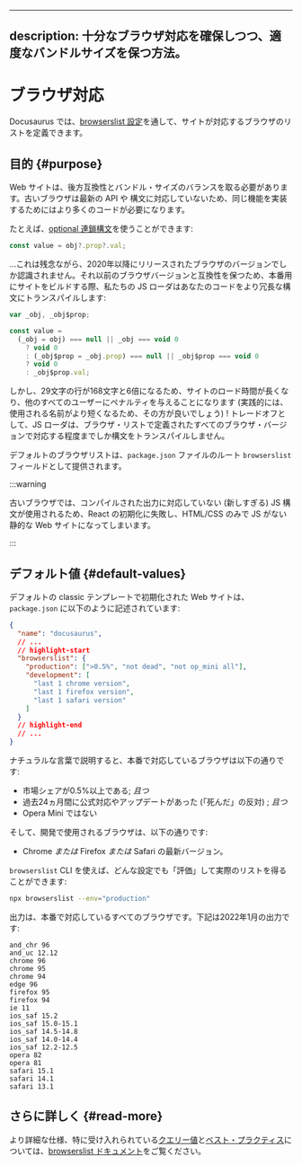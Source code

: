 <!-- 
---
description: How to keep a reasonable bundle size while ensuring sufficient browser support.
---
 -->
---
description: 十分なブラウザ対応を確保しつつ、適度なバンドルサイズを保つ方法。
---

<!-- 
# Browser support
 -->
# ブラウザ対応

<!-- 
Docusaurus allows sites to define the list of supported browsers through a [browserslist configuration](https://github.com/browserslist/browserslist).
 -->
Docusaurus では、[browserslist 設定](https://github.com/browserslist/browserslist)を通して、サイトが対応するブラウザのリストを定義できます。

<!-- 
## Purpose {#purpose}
 -->
## 目的 {#purpose}

<!-- 
Websites need to balance between backward compatibility and bundle size. As old browsers do not support modern APIs or syntax, more code is needed to implement the same functionality.
 -->
Web サイトは、後方互換性とバンドル・サイズのバランスを取る必要があります。古いブラウザは最新の API や 構文に対応していないため、同じ機能を実装するためにはより多くのコードが必要になります。

<!-- 
For example, you may use the [optional chaining syntax](https://developer.mozilla.org/en-US/docs/Web/JavaScript/Reference/Operators/Optional_chaining):
 -->
たとえば、[optional 連鎖構文](https://developer.mozilla.org/en-US/docs/Web/JavaScript/Reference/Operators/Optional_chaining)を使うことができます:

```js
const value = obj?.prop?.val;
```

<!-- 
...which unfortunately is only recognized by browser versions released after 2020. To be compatible with earlier browser versions, when building your site for production, our JS loader will transpile your code to a more verbose syntax:
 -->
…これは残念ながら、2020年以降にリリースされたブラウザのバージョンでしか認識されません。それ以前のブラウザバージョンと互換性を保つため、本番用にサイトをビルドする際、私たちの JS ローダはあなたのコードをより冗長な構文にトランスパイルします:

```js
var _obj, _obj$prop;

const value =
  (_obj = obj) === null || _obj === void 0
    ? void 0
    : (_obj$prop = _obj.prop) === null || _obj$prop === void 0
    ? void 0
    : _obj$prop.val;
```

<!-- 
However, this penalizes all other users with increased site load time because the 29-character line now becomes 168 characters—a 6-fold increase! (In practice, it will be better because the names used will be shorter.) As a tradeoff, the JS loader only transpiles the syntax to the degree that's supported by all browser versions defined in the browser list.
 -->
しかし、29文字の行が168文字と6倍になるため、サイトのロード時間が長くなり、他のすべてのユーザーにペナルティを与えることになります (実践的には、使用される名前がより短くなるため、その方が良いでしょう) ! トレードオフとして、JS ローダは、ブラウザ・リストで定義されたすべてのブラウザ・バージョンで対応する程度までしか構文をトランスパイルしません。

<!-- 
The browser list by default is provided through the `package.json` file as a root `browserslist` field.
 -->
デフォルトのブラウザリストは、`package.json` ファイルのルート `browserslist` フィールドとして提供されます。

:::warning

<!-- 
On old browsers, the compiled output will use unsupported (too recent) JS syntax, causing React to fail to initialize and end up with a static website with only HTML/CSS and no JS.
 -->
古いブラウザでは、コンパイルされた出力に対応していない (新しすぎる) JS 構文が使用されるため、React の初期化に失敗し、HTML/CSS のみで JS がない静的な Web サイトになってしまいます。

:::

<!-- 
## Default values {#default-values}
 -->
## デフォルト値 {#default-values}

<!-- 
Websites initialized with the default classic template has the following in `package.json`:
 -->
デフォルトの classic テンプレートで初期化された Web サイトは、`package.json` に以下のように記述されています:

```json title="package.json"
{
  "name": "docusaurus",
  // ...
  // highlight-start
  "browserslist": {
    "production": [">0.5%", "not dead", "not op_mini all"],
    "development": [
      "last 1 chrome version",
      "last 1 firefox version",
      "last 1 safari version"
    ]
  }
  // highlight-end
  // ...
}
```

<!-- 
Explained in natural language, the browsers supported in production are those:
 -->
ナチュラルな言葉で説明すると、本番で対応しているブラウザは以下の通りです:

<!-- 
- With more than 0.5% of market share; _and_
- Has official support or updates in the past 24 months (the opposite of "dead"); _and_
- Is not Opera Mini.
 -->
- 市場シェアが0.5%以上である; _且つ_
- 過去24ヵ月間に公式対応やアップデートがあった (「死んだ」の反対) ; _且つ_
- Opera Mini ではない

<!-- 
And browsers used in development are:
 -->
そして、開発で使用されるブラウザは、以下の通りです:

<!-- 
- The latest version of Chrome _or_ Firefox _or_ Safari.
 -->
- Chrome _または_ Firefox _または_ Safari の最新バージョン。

<!-- 
You can "evaluate" any config with the `browserslist` CLI to obtain the actual list:
 -->
`browserslist` CLI を使えば、どんな設定でも「評価」して実際のリストを得ることができます:

```bash
npx browserslist --env="production"
```

<!-- 
The output is all browsers supported in production. Below is the output in January 2022:
 -->
出力は、本番で対応しているすべてのブラウザです。下記は2022年1月の出力です:

```text
and_chr 96
and_uc 12.12
chrome 96
chrome 95
chrome 94
edge 96
firefox 95
firefox 94
ie 11
ios_saf 15.2
ios_saf 15.0-15.1
ios_saf 14.5-14.8
ios_saf 14.0-14.4
ios_saf 12.2-12.5
opera 82
opera 81
safari 15.1
safari 14.1
safari 13.1
```

<!-- 
## Read more {#read-more}
 -->
## さらに詳しく {#read-more}

<!-- 
You may wish to visit the [browserslist documentation](https://github.com/browserslist/browserslist/blob/main/README.md) for more specifications, especially the accepted [query values](https://github.com/browserslist/browserslist/blob/main/README.md#queries) and [best practices](https://github.com/browserslist/browserslist/blob/main/README.md#best-practices).
 -->
より詳細な仕様、特に受け入れられている[クエリー値](https://github.com/browserslist/browserslist/blob/main/README.md#queries)と[ベスト・プラクティス](https://github.com/browserslist/browserslist/blob/main/README.md#best-practices)については、[browserslist ドキュメント](https://github.com/browserslist/browserslist/blob/main/README.md)をご覧ください。
